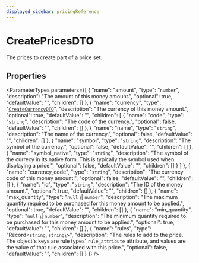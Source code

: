 ```yaml
---
displayed_sidebar: pricingReference
---
```



# CreatePricesDTO

The prices to create part of a price set.

## Properties

<ParameterTypes parameters={[
  {
    "name": "amount",
    "type": "`number`",
    "description": "The amount of this money amount.",
    "optional": true,
    "defaultValue": "",
    "children": []
  },
  {
    "name": "currency",
    "type": "[`CreateCurrencyDTO`](CreateCurrencyDTO.mdx)",
    "description": "The currency of this money amount.",
    "optional": true,
    "defaultValue": "",
    "children": [
      {
        "name": "code",
        "type": "`string`",
        "description": "The code of the currency.",
        "optional": false,
        "defaultValue": "",
        "children": []
      },
      {
        "name": "name",
        "type": "`string`",
        "description": "The name of the currency.",
        "optional": false,
        "defaultValue": "",
        "children": []
      },
      {
        "name": "symbol",
        "type": "`string`",
        "description": "The symbol of the currency.",
        "optional": false,
        "defaultValue": "",
        "children": []
      },
      {
        "name": "symbol_native",
        "type": "`string`",
        "description": "The symbol of the currecy in its native form. This is typically the symbol used when displaying a price.",
        "optional": false,
        "defaultValue": "",
        "children": []
      }
    ]
  },
  {
    "name": "currency_code",
    "type": "`string`",
    "description": "The currency code of this money amount.",
    "optional": false,
    "defaultValue": "",
    "children": []
  },
  {
    "name": "id",
    "type": "`string`",
    "description": "The ID of the money amount.",
    "optional": true,
    "defaultValue": "",
    "children": []
  },
  {
    "name": "max_quantity",
    "type": "``null`` \\| `number`",
    "description": "The maximum quantity required to be purchased for this money amount to be applied.",
    "optional": true,
    "defaultValue": "",
    "children": []
  },
  {
    "name": "min_quantity",
    "type": "``null`` \\| `number`",
    "description": "The minimum quantity required to be purchased for this money amount to be applied.",
    "optional": true,
    "defaultValue": "",
    "children": []
  },
  {
    "name": "rules",
    "type": "Record<`string`, `string`\\>",
    "description": "The rules to add to the price. The object's keys are rule types' `rule_attribute` attribute, and values are the value of that rule associated with this price.",
    "optional": false,
    "defaultValue": "",
    "children": []
  }
]} />
